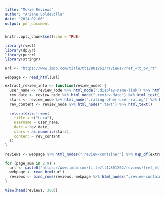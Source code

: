```yaml
---
title: "Movie Reviews"
author: "Ariane Soldevilla"
date: "2024-02-06"
output: pdf_document
---
```


```r
knitr::opts_chunk$set(echo = TRUE)
```

```r
library(rvest)
library(dplyr)
library(purrr)
library(stringr)

```

```r

url <- "https://www.imdb.com/title/tt12801262/reviews/?ref_=tt_ov_rt"

webpage <- read_html(url)

extract_review_info <- function(review_node) {
  user_name <- review_node %>% html_node(".display-name-link") %>% html_text()
  rev_date <- review_node %>% html_node(".review-date") %>% html_text()
  stars <- review_node %>% html_node(".rating-other-user-rating") %>% html_text()
  rev_content <- review_node %>% html_node(".text") %>% html_text()
 
  return(data.frame(
    title = c("Luca"),
    username = user_name,
    date = rev_date,
    stars = as.numeric(stars),
    content = rev_content
  ))
}

reviews <- webpage %>% html_nodes(".review-container") %>% map_df(extract_review_info)

for (page_num in 2:9) {
  url <- paste0("https://www.imdb.com/title/tt12801262/reviews/?ref_=tt_ov_rt", page_num)
  webpage <- read_html(url)
  reviews <- bind_rows(reviews, webpage %>% html_nodes(".review-container") %>% map_df(extract_review_info))
}

View(head(reviews, 300))
```